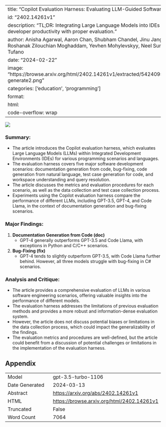 
---
title: "Copilot Evaluation Harness: Evaluating LLM-Guided Software Programming"
id: "2402.14261v1"
description: "TL;DR: Integrating Large Language Models into IDEs can boost developer productivity with proper evaluation."
author: Anisha Agarwal, Aaron Chan, Shubham Chandel, Jinu Jang, Shaun Miller, Roshanak Zilouchian Moghaddam, Yevhen Mohylevskyy, Neel Sundaresan, Michele Tufano
date: "2024-02-22"
image: "https://browse.arxiv.org/html/2402.14261v1/extracted/5424095/figures/vscode-generate2.png"
categories: ['education', 'programming']
format:
  html:
    code-overflow: wrap
---

![](https://browse.arxiv.org/html/2402.14261v1/extracted/5424095/figures/vscode-generate2.png)

### **Summary:**
- The article introduces the Copilot evaluation harness, which evaluates Large Language Models (LLMs) within Integrated Development Environments (IDEs) for various programming scenarios and languages.
- The evaluation harness covers five major software development scenarios: documentation generation from code, bug-fixing, code generation from natural language, test case generation for code, and workspace understanding and query resolution.
- The article discusses the metrics and evaluation procedures for each scenario, as well as the data collection and test case collection process.
- Experiments using the Copilot evaluation harness compare the performance of different LLMs, including GPT-3.5, GPT-4, and Code Llama, in the context of documentation generation and bug-fixing scenarios.

### Major Findings:
1. **Documentation Generation from Code (doc)**
   - GPT-4 generally outperforms GPT-3.5 and Code Llama, with exceptions in Python and C/C++ scenarios.
  
2. **Bug-Fixing (fix)**
   - GPT-4 tends to slightly outperform GPT-3.5, with Code Llama further behind. However, all three models struggle with bug-fixing in C# scenarios.

### Analysis and Critique:
- The article provides a comprehensive evaluation of LLMs in various software engineering scenarios, offering valuable insights into the performance of different models.
- The evaluation harness addresses the limitations of previous evaluation methods and provides a more robust and information-dense evaluation system.
- However, the article does not discuss potential biases or limitations in the data collection process, which could impact the generalizability of the findings.
- The evaluation metrics and procedures are well-defined, but the article could benefit from a discussion of potential challenges or limitations in the implementation of the evaluation harness.

## Appendix

|          |          |
|----------|----------|
| Model     | gpt-3.5-turbo-1106       |
| Date Generated     | 2024-03-13       |
| Abstract | [https://arxiv.org/abs/2402.14261v1](https://arxiv.org/abs/2402.14261v1)        |
| HTML     | [https://browse.arxiv.org/html/2402.14261v1](https://browse.arxiv.org/html/2402.14261v1)       |
| Truncated       | False       |
| Word Count       | 7064       |